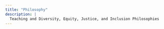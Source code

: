 ```yaml
---
title: "Philosophy"
description: |
  Teaching and Diversity, Equity, Justice, and Inclusion Philosophies
---
```






